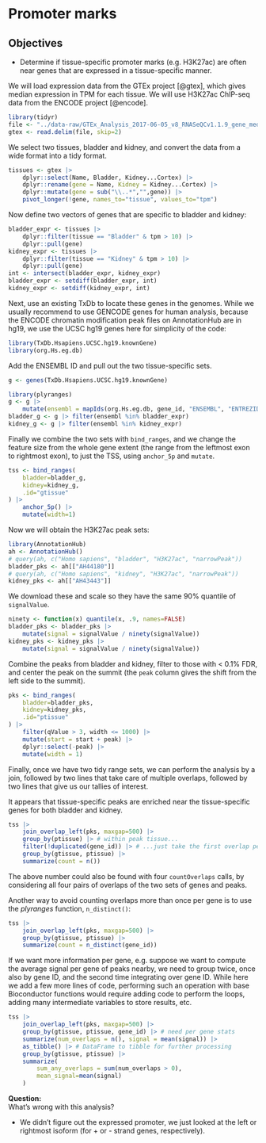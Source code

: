 # Promoter marks

::: {.callout-note icon='true'}
## Objectives

- Determine if tissue-specific promoter marks (e.g. H3K27ac)
are often near genes that are expressed in a tissue-specific manner.

:::

We will load expression data from the GTEx project [@gtex], which gives
median expression in TPM for each tissue. We will use H3K27ac ChIP-seq
data from the ENCODE project [@encode].

```r
library(tidyr)
file <- "../data-raw/GTEx_Analysis_2017-06-05_v8_RNASeQCv1.1.9_gene_median_tpm.gct.gz"
gtex <- read.delim(file, skip=2)
```

We select two tissues, bladder and kidney, and convert the data from a
wide format into a tidy format.

```r
tissues <- gtex |> 
    dplyr::select(Name, Bladder, Kidney...Cortex) |>
    dplyr::rename(gene = Name, Kidney = Kidney...Cortex) |>
    dplyr::mutate(gene = sub("\\..*","",gene)) |>
    pivot_longer(!gene, names_to="tissue", values_to="tpm")
```

Now define two vectors of genes that are specific to bladder and kidney:

```r
bladder_expr <- tissues |>
    dplyr::filter(tissue == "Bladder" & tpm > 10) |>
    dplyr::pull(gene)
kidney_expr <- tissues |>
    dplyr::filter(tissue == "Kidney" & tpm > 10) |>
    dplyr::pull(gene)
int <- intersect(bladder_expr, kidney_expr)
bladder_expr <- setdiff(bladder_expr, int)
kidney_expr <- setdiff(kidney_expr, int)
```

Next, use an existing TxDb to locate these genes in the genomes. While
we usually recommend to use GENCODE genes for human analysis, because
the ENCODE chromatin modification peak files on AnnotationHub are in
hg19, we use the UCSC hg19 genes here for simplicity of the code:

```r
library(TxDb.Hsapiens.UCSC.hg19.knownGene)
library(org.Hs.eg.db)
```

Add the ENSEMBL ID and pull out the two tissue-specific sets. 

```r
g <- genes(TxDb.Hsapiens.UCSC.hg19.knownGene)
```

```r
library(plyranges)
g <- g |> 
    mutate(ensembl = mapIds(org.Hs.eg.db, gene_id, "ENSEMBL", "ENTREZID"))
bladder_g <- g |> filter(ensembl %in% bladder_expr)
kidney_g <- g |> filter(ensembl %in% kidney_expr)
```

Finally we combine the two sets with `bind_ranges`, and we change
the feature size from the whole gene extent (the range from the
leftmost exon to rightmost exon), to just the TSS, using `anchor_5p`
and `mutate`.

```r
tss <- bind_ranges(
    bladder=bladder_g,
    kidney=kidney_g,
    .id="gtissue"
) |>
    anchor_5p() |>
    mutate(width=1)
```

Now we will obtain the H3K27ac peak sets:

```r
library(AnnotationHub)
ah <- AnnotationHub()
# query(ah, c("Homo sapiens", "bladder", "H3K27ac", "narrowPeak"))
bladder_pks <- ah[["AH44180"]]
# query(ah, c("Homo sapiens", "kidney", "H3K27ac", "narrowPeak"))
kidney_pks <- ah[["AH43443"]]
```

We download these and scale so they have the same 90% quantile of `signalValue`.

```r
ninety <- function(x) quantile(x, .9, names=FALSE)
bladder_pks <- bladder_pks |>
    mutate(signal = signalValue / ninety(signalValue))
kidney_pks <- kidney_pks |>
    mutate(signal = signalValue / ninety(signalValue))
```

Combine the peaks from bladder and kidney, filter to those with < 0.1%
FDR, and center the peak on the summit (the `peak` column gives the
shift from the left side to the summit).

```r
pks <- bind_ranges(
    bladder=bladder_pks,
    kidney=kidney_pks,
    .id="ptissue"
) |>
    filter(qValue > 3, width <= 1000) |>
    mutate(start = start + peak) |>
    dplyr::select(-peak) |>
    mutate(width = 1)
```

Finally, once we have two tidy range sets, we can perform the analysis
by a join, followed by two lines that take care of multiple overlaps,
followed by two lines that give us our tallies of interest.

It appears that tissue-specific peaks are enriched near the
tissue-specific genes for both bladder and kidney. 

```r
tss |>
    join_overlap_left(pks, maxgap=500) |>
    group_by(ptissue) |> # within peak tissue...
    filter(!duplicated(gene_id)) |> # ...just take the first overlap per gene
    group_by(gtissue, ptissue) |>
    summarize(count = n())
```

The above number could also be found with four `countOverlaps` calls,
by considering all four pairs of overlaps of the two sets of genes and
peaks. 

Another way to avoid counting overlaps more than once per gene is to
use the *plyranges* function, `n_distinct()`:

```r
tss |>
    join_overlap_left(pks, maxgap=500) |>
    group_by(gtissue, ptissue) |>
    summarize(count = n_distinct(gene_id))
```

If we want more information per gene, e.g. suppose we want to compute
the average signal per gene of peaks nearby, we need to group twice,
once also by gene ID, and the second time integrating over gene
ID. While here we add a few more lines of code, performing such an
operation with base Bioconductor functions would require adding code
to perform the loops, adding many intermediate variables to store
results, etc.

```r
tss |>
    join_overlap_left(pks, maxgap=500) |>
    group_by(gtissue, ptissue, gene_id) |> # need per gene stats
    summarize(num_overlaps = n(), signal = mean(signal)) |>
    as_tibble() |> # DataFrame to tibble for further processing
    group_by(gtissue, ptissue) |>
    summarize(
        sum_any_overlaps = sum(num_overlaps > 0),
        mean_signal=mean(signal)
    )
```


**Question:**  
What's wrong with this analysis?

* We didn't figure out the expressed promoter, we just looked at the
  left or rightmost isoform (for + or - strand genes, respectively). 
